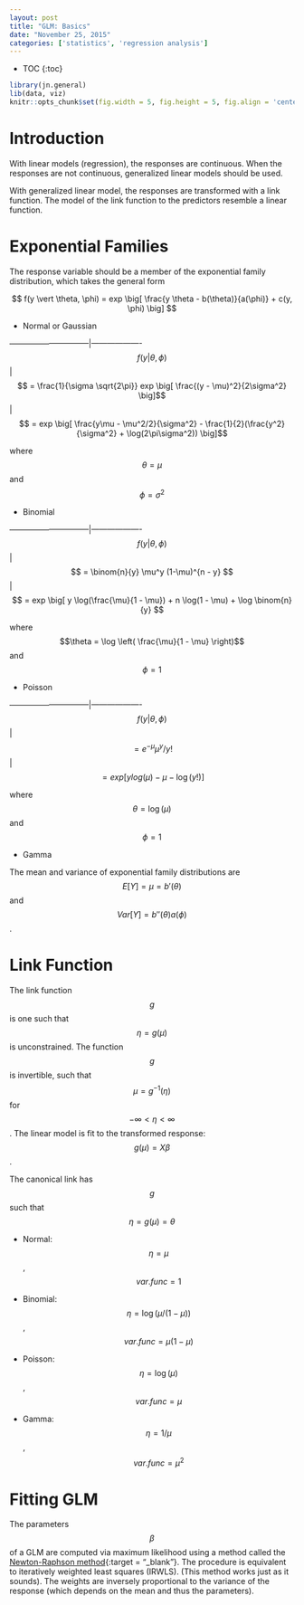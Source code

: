 ```yaml
---
layout: post
title: "GLM: Basics"
date: "November 25, 2015"
categories: ['statistics', 'regression analysis']
---
```


* TOC
{:toc}

```r
library(jn.general)
lib(data, viz)
knitr::opts_chunk$set(fig.width = 5, fig.height = 5, fig.align = 'center')
```

# Introduction
With linear models (regression), the responses are continuous. When the responses are not continuous, generalized linear models should be used.

With generalized linear model, the responses are transformed with a link function. The model of the link function to the predictors resemble a linear function.

# Exponential Families
The response variable should be a member of the exponential family distribution, which takes the general form

$$ f(y \vert \theta, \phi) = exp \big[ \frac{y \theta - b(\theta)}{a(\phi)} + c(y, \phi) \big] $$

* Normal or Gaussian

------------------------------|-------------------
$$ f(y \vert \theta, \phi) $$ | $$ = \frac{1}{\sigma \sqrt{2\pi}} exp \big[ \frac{(y - \mu)^2}{2\sigma^2} \big]$$
                              | $$ = exp \big[ \frac{y\mu - \mu^2/2}{\sigma^2} - \frac{1}{2}(\frac{y^2}{\sigma^2} + \log(2\pi\sigma^2)) \big]$$ 

where $$\theta = \mu$$ and $$\phi = \sigma^2$$

* Binomial

------------------------------|-------------------
$$ f(y \vert \theta, \phi) $$ | $$ = \binom{n}{y} \mu^y (1-\mu)^{n - y} $$
                              | $$ = exp \big[ y \log(\frac{\mu}{1 - \mu}) + n \log(1 - \mu) + \log \binom{n}{y} $$

where $$\theta = \log \left( \frac{\mu}{1 - \mu} \right)$$ and $$\phi = 1$$

* Poisson

------------------------------|-------------------
$$ f(y \vert \theta, \phi) $$ | $$ = e^{- \mu} \mu^y / y! $$
                              | $$ = exp \big[ ylog(\mu) - \mu - \log(y!) \big] $$
                              
where $$\theta = \log(\mu)$$ and $$\phi = 1$$

* Gamma

The mean and variance of exponential family distributions are $$E[Y] = \mu = b'(\theta)$$ and $$Var[Y] = b''(\theta) a(\phi)$$.

# Link Function
The link function $$g$$ is one such that $$\eta = g(\mu)$$ is unconstrained. The function $$g$$ is invertible, such that $$\mu = g^{-1}(\eta)$$ for $$ -\infty < \eta < \infty $$. The linear model is fit to the transformed response: $$ g(\mu) = X\beta$$.

The canonical link has $$g$$ such that $$\eta = g(\mu) = \theta$$ 

* Normal: $$\eta = \mu$$, $$var.func = 1 $$

* Binomial: $$\eta = \log(\mu / (1 - \mu))$$, $$var.func = \mu(1 - \mu)$$

* Poisson: $$\eta = \log(\mu)$$, $$var.func = \mu$$

* Gamma: $$\eta = 1/\mu$$, $$var.func = \mu^2$$

# Fitting GLM
The parameters $$\beta$$ of a GLM are computed via maximum likelihood using a method called the [Newton-Raphson method][newton_raphson_post]{:target = "_blank"}. The procedure is equivalent to iteratively weighted least squares (IRWLS). (This method works just as it sounds). The weights are inversely proportional to the variance of the response (which depends on the mean and thus the parameters).

[newton_raphson_post]: http://jnguyen92.github.io/nhuyhoa//2015/12/ML-Generic-Algorithms.html#newton-raphson-method
